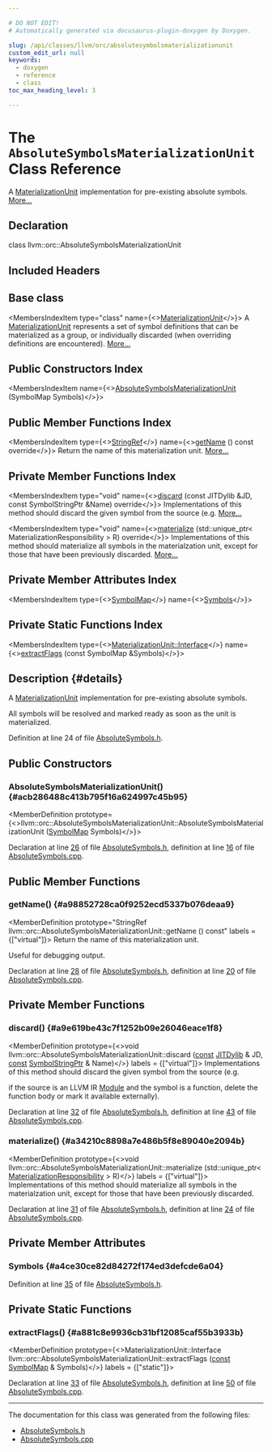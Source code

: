 ```yaml
---

# DO NOT EDIT!
# Automatically generated via docusaurus-plugin-doxygen by Doxygen.

slug: /api/classes/llvm/orc/absolutesymbolsmaterializationunit
custom_edit_url: null
keywords:
  - doxygen
  - reference
  - class
toc_max_heading_level: 3

---
```





# The `AbsoluteSymbolsMaterializationUnit` Class Reference

<DoxygenPage pluginConfig={pluginConfig}>

A <a href="/docs/api/classes/llvm/orc/materializationunit">MaterializationUnit</a> implementation for pre-existing absolute symbols. <a href="#details">More...</a>

## Declaration

<CodeBlock>class llvm::orc::AbsoluteSymbolsMaterializationUnit</CodeBlock>

## Included Headers

<IncludesList>
<IncludesListItem
  filePath="llvm/ExecutionEngine/Orc/AbsoluteSymbols.h"
  permalink="/docs/api/files/include/include/llvm/include/llvm/executionengine/include/llvm/executionengine/orc/absolutesymbols-h"
  isLocal="true" />
</IncludesList>

## Base class

<MembersIndex>

<MembersIndexItem
  type="class"
  name={<><a href="/docs/api/classes/llvm/orc/materializationunit">MaterializationUnit</a></>}>
A <a href="/docs/api/classes/llvm/orc/materializationunit">MaterializationUnit</a> represents a set of symbol definitions that can be materialized as a group, or individually discarded (when overriding definitions are encountered). <a href="/docs/api/classes/llvm/orc/materializationunit/#details">More...</a>
</MembersIndexItem>

</MembersIndex>

## Public Constructors Index

<MembersIndex>

<MembersIndexItem
  name={<><a href="#acb286488c413b795f16a624997c45b95">AbsoluteSymbolsMaterializationUnit</a> (SymbolMap Symbols)</>}>
</MembersIndexItem>

</MembersIndex>

## Public Member Functions Index

<MembersIndex>

<MembersIndexItem
  type={<><a href="/docs/api/classes/llvm/stringref">StringRef</a></>}
  name={<><a href="#a98852728ca0f9252ecd5337b076deaa9">getName</a> () const override</>}>
Return the name of this materialization unit. <a href="#a98852728ca0f9252ecd5337b076deaa9">More...</a>
</MembersIndexItem>

</MembersIndex>

## Private Member Functions Index

<MembersIndex>

<MembersIndexItem
  type="void"
  name={<><a href="#a9e619be43c7f1252b09e26046eace1f8">discard</a> (const JITDylib &amp;JD, const SymbolStringPtr &amp;Name) override</>}>
Implementations of this method should discard the given symbol from the source (e.g. <a href="#a9e619be43c7f1252b09e26046eace1f8">More...</a>
</MembersIndexItem>

<MembersIndexItem
  type="void"
  name={<><a href="#a34210c8898a7e486b5f8e89040e2094b">materialize</a> (std::unique&#95;ptr&lt; MaterializationResponsibility &gt; R) override</>}>
Implementations of this method should materialize all symbols in the materialzation unit, except for those that have been previously discarded. <a href="#a34210c8898a7e486b5f8e89040e2094b">More...</a>
</MembersIndexItem>

</MembersIndex>

## Private Member Attributes Index

<MembersIndex>

<MembersIndexItem
  type={<><a href="/docs/api/namespaces/llvm/orc/#a8ab9a099de556e888c5f92a4fe49d2fa">SymbolMap</a></>}
  name={<><a href="#a4ce30ce82d84272f174ed3defcde6a04">Symbols</a></>}>
</MembersIndexItem>

</MembersIndex>

## Private Static Functions Index

<MembersIndex>

<MembersIndexItem
  type={<><a href="/docs/api/structs/llvm/orc/materializationunit/interface">MaterializationUnit::Interface</a></>}
  name={<><a href="#a881c8e9936cb31bf12085caf55b3933b">extractFlags</a> (const SymbolMap &amp;Symbols)</>}>
</MembersIndexItem>

</MembersIndex>

## Description {#details}

A <a href="/docs/api/classes/llvm/orc/materializationunit">MaterializationUnit</a> implementation for pre-existing absolute symbols.

All symbols will be resolved and marked ready as soon as the unit is materialized.

Definition at line 24 of file <a href="/docs/api/files/include/include/llvm/include/llvm/executionengine/include/llvm/executionengine/orc/absolutesymbols-h">AbsoluteSymbols.h</a>.

<SectionDefinition>

## Public Constructors

### AbsoluteSymbolsMaterializationUnit() {#acb286488c413b795f16a624997c45b95}

<MemberDefinition
  prototype={<>llvm::orc::AbsoluteSymbolsMaterializationUnit::AbsoluteSymbolsMaterializationUnit (<a href="/docs/api/namespaces/llvm/orc/#a8ab9a099de556e888c5f92a4fe49d2fa">SymbolMap</a> Symbols)</>}>

Declaration at line <a href="/docs/api/files/include/include/llvm/include/llvm/executionengine/include/llvm/executionengine/orc/absolutesymbols-h/#l00026">26</a> of file <a href="/docs/api/files/include/include/llvm/include/llvm/executionengine/include/llvm/executionengine/orc/absolutesymbols-h">AbsoluteSymbols.h</a>, definition at line <a href="/docs/api/files/lib/lib/executionengine/lib/executionengine/orc/absolutesymbols-cpp/#l00016">16</a> of file <a href="/docs/api/files/lib/lib/executionengine/lib/executionengine/orc/absolutesymbols-cpp">AbsoluteSymbols.cpp</a>.
</MemberDefinition>

</SectionDefinition>

<SectionDefinition>

## Public Member Functions

### getName() {#a98852728ca0f9252ecd5337b076deaa9}

<MemberDefinition
  prototype="StringRef llvm::orc::AbsoluteSymbolsMaterializationUnit::getName () const"
  labels = {["virtual"]}>
Return the name of this materialization unit.

Useful for debugging output.

Declaration at line <a href="/docs/api/files/include/include/llvm/include/llvm/executionengine/include/llvm/executionengine/orc/absolutesymbols-h/#l00028">28</a> of file <a href="/docs/api/files/include/include/llvm/include/llvm/executionengine/include/llvm/executionengine/orc/absolutesymbols-h">AbsoluteSymbols.h</a>, definition at line <a href="/docs/api/files/lib/lib/executionengine/lib/executionengine/orc/absolutesymbols-cpp/#l00020">20</a> of file <a href="/docs/api/files/lib/lib/executionengine/lib/executionengine/orc/absolutesymbols-cpp">AbsoluteSymbols.cpp</a>.
</MemberDefinition>

</SectionDefinition>

<SectionDefinition>

## Private Member Functions

### discard() {#a9e619be43c7f1252b09e26046eace1f8}

<MemberDefinition
  prototype={<>void llvm::orc::AbsoluteSymbolsMaterializationUnit::discard (<a href="/docs/api/files/lib/lib/target/lib/target/aarch64/aarch64promoteconstant-cpp/#a90f8350fecae261c25be85d38b451bff">const</a> <a href="/docs/api/classes/llvm/orc/jitdylib">JITDylib</a> &amp; JD, <a href="/docs/api/files/lib/lib/target/lib/target/aarch64/aarch64promoteconstant-cpp/#a90f8350fecae261c25be85d38b451bff">const</a> <a href="/docs/api/classes/llvm/orc/symbolstringptr">SymbolStringPtr</a> &amp; Name)</>}
  labels = {["virtual"]}>
Implementations of this method should discard the given symbol from the source (e.g.

if the source is an LLVM IR <a href="/docs/api/classes/llvm/module">Module</a> and the symbol is a function, delete the function body or mark it available externally).

Declaration at line <a href="/docs/api/files/include/include/llvm/include/llvm/executionengine/include/llvm/executionengine/orc/absolutesymbols-h/#l00032">32</a> of file <a href="/docs/api/files/include/include/llvm/include/llvm/executionengine/include/llvm/executionengine/orc/absolutesymbols-h">AbsoluteSymbols.h</a>, definition at line <a href="/docs/api/files/lib/lib/executionengine/lib/executionengine/orc/absolutesymbols-cpp/#l00043">43</a> of file <a href="/docs/api/files/lib/lib/executionengine/lib/executionengine/orc/absolutesymbols-cpp">AbsoluteSymbols.cpp</a>.
</MemberDefinition>

### materialize() {#a34210c8898a7e486b5f8e89040e2094b}

<MemberDefinition
  prototype={<>void llvm::orc::AbsoluteSymbolsMaterializationUnit::materialize (std::unique&#95;ptr&lt; <a href="/docs/api/classes/llvm/orc/materializationresponsibility">MaterializationResponsibility</a> &gt; R)</>}
  labels = {["virtual"]}>
Implementations of this method should materialize all symbols in the materialzation unit, except for those that have been previously discarded.

Declaration at line <a href="/docs/api/files/include/include/llvm/include/llvm/executionengine/include/llvm/executionengine/orc/absolutesymbols-h/#l00031">31</a> of file <a href="/docs/api/files/include/include/llvm/include/llvm/executionengine/include/llvm/executionengine/orc/absolutesymbols-h">AbsoluteSymbols.h</a>, definition at line <a href="/docs/api/files/lib/lib/executionengine/lib/executionengine/orc/absolutesymbols-cpp/#l00024">24</a> of file <a href="/docs/api/files/lib/lib/executionengine/lib/executionengine/orc/absolutesymbols-cpp">AbsoluteSymbols.cpp</a>.
</MemberDefinition>

</SectionDefinition>

<SectionDefinition>

## Private Member Attributes

### Symbols {#a4ce30ce82d84272f174ed3defcde6a04}

<MemberDefinition
  prototype="SymbolMap llvm::orc::AbsoluteSymbolsMaterializationUnit::Symbols">

Definition at line <a href="/docs/api/files/include/include/llvm/include/llvm/executionengine/include/llvm/executionengine/orc/absolutesymbols-h/#l00035">35</a> of file <a href="/docs/api/files/include/include/llvm/include/llvm/executionengine/include/llvm/executionengine/orc/absolutesymbols-h">AbsoluteSymbols.h</a>.
</MemberDefinition>

</SectionDefinition>

<SectionDefinition>

## Private Static Functions

### extractFlags() {#a881c8e9936cb31bf12085caf55b3933b}

<MemberDefinition
  prototype={<>MaterializationUnit::Interface llvm::orc::AbsoluteSymbolsMaterializationUnit::extractFlags (<a href="/docs/api/files/lib/lib/target/lib/target/aarch64/aarch64promoteconstant-cpp/#a90f8350fecae261c25be85d38b451bff">const</a> <a href="/docs/api/namespaces/llvm/orc/#a8ab9a099de556e888c5f92a4fe49d2fa">SymbolMap</a> &amp; Symbols)</>}
  labels = {["static"]}>

Declaration at line <a href="/docs/api/files/include/include/llvm/include/llvm/executionengine/include/llvm/executionengine/orc/absolutesymbols-h/#l00033">33</a> of file <a href="/docs/api/files/include/include/llvm/include/llvm/executionengine/include/llvm/executionengine/orc/absolutesymbols-h">AbsoluteSymbols.h</a>, definition at line <a href="/docs/api/files/lib/lib/executionengine/lib/executionengine/orc/absolutesymbols-cpp/#l00050">50</a> of file <a href="/docs/api/files/lib/lib/executionengine/lib/executionengine/orc/absolutesymbols-cpp">AbsoluteSymbols.cpp</a>.
</MemberDefinition>

</SectionDefinition>

<hr/>

The documentation for this class was generated from the following files:

<ul>
<li><a href="/docs/api/files/include/include/llvm/include/llvm/executionengine/include/llvm/executionengine/orc/absolutesymbols-h">AbsoluteSymbols.h</a></li>
<li><a href="/docs/api/files/lib/lib/executionengine/lib/executionengine/orc/absolutesymbols-cpp">AbsoluteSymbols.cpp</a></li>
</ul>

</DoxygenPage>
